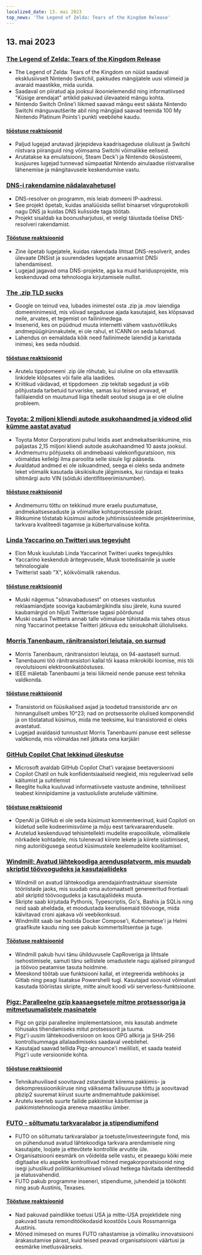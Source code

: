 ```yaml
---
localized_date: 13. mai 2023
top_news: 'The Legend of Zelda: Tears of the Kingdom Release'
---
```


## 13. mai 2023

### [The Legend of Zelda: Tears of the Kingdom Release](https://www.zelda.com/tears-of-the-kingdom/)

- The Legend of Zelda: Tears of the Kingdom on nüüd saadaval eksklusiivselt Nintendo Switchil, pakkudes mängijatele uusi võimeid ja avaraid maastikke, mida uurida.
- Saadaval on piiratud aja jooksul ikoonielemendid ning informatiivsed "Küsige arendajat" artiklid pakuvad ülevaateid mängu kohta.
- Nintendo Switch Online'i liikmed saavad mängu eest säästa Nintendo Switchi mänguvautšerite abil ning mängijad saavad teenida 100 My Nintendo Platinum Points'i punkti veebilehe kaudu.

#### [tööstuse reaktsioonid](http://news.ycombinator.com/item?id=35912318)

- Paljud lugejad arutavad järjepideva kaadrisageduse olulisust ja Switchi riistvara piiranguid ning võimsama Switchi võimalikke eeliseid.
- Arutatakse ka emulatsiooni, Steam Deck'i ja Nintendo ökosüsteemi, kusjuures lugejad tunnevad sümpaatiat Nintendo ainulaadse riistvaralise lähenemise ja mängitavusele keskendumise vastu.

### [DNS-i rakendamine nädalavahetusel](https://implement-dns.wizardzines.com/)

- DNS-resolver on programm, mis leiab domeeni IP-aadressi.
- See projekt õpetab, kuidas analüüsida sellist binaarset võrguprotokolli nagu DNS ja kuidas DNS kulisside taga töötab.
- Projekt sisaldab ka boonusharjutusi, et veelgi täiustada tõelise DNS-resolveri rakendamist.

#### [Tööstuse reaktsioonid](http://news.ycombinator.com/item?id=35916064)

- Zine õpetab lugejatele, kuidas rakendada lihtsat DNS-resolverit, andes ülevaate DNSist ja suurendades lugejate arusaamist DNSi lahendamisest.
- Lugejad jagavad oma DNS-projekte, aga ka muid haridusprojekte, mis keskenduvad oma tehnoloogia kirjutamisele nullist.

### [The .zip TLD sucks](https://financialstatement.zip/)

- Google on teinud vea, lubades inimestel osta .zip ja .mov laiendiga domeeninimesid, mis võivad segadusse ajada kasutajaid, kes klõpsavad neile, arvates, et tegemist on failinimedega.
- Insenerid, kes on püüdnud muuta internetti vähem vastuvõtlikuks andmepüügirünnakutele, ei ole rahul, et ICANN on seda lubanud.
- Lahendus on eemaldada kõik need failinimede laiendid ja karistada inimesi, kes seda nõudsid.

#### [tööstuse reaktsioonid](http://news.ycombinator.com/item?id=35920336)

- Arutelu tippdomeeni .zip üle rõhutab, kui oluline on olla ettevaatlik linkidele klõpsates või faile alla laadides.
- Kriitikud väidavad, et tippdomeen .zip tekitab segadust ja võib põhjustada tarbetuid turvariske, samas kui teised arvavad, et faililaiendid on muutunud liiga tihedalt seotud sisuga ja ei ole oluline probleem.

### [Toyota: 2 miljoni kliendi autode asukohaandmed ja videod olid kümme aastat avatud](https://www.bleepingcomputer.com/news/security/toyota-car-location-data-of-2-million-customers-exposed-for-ten-years/)

- Toyota Motor Corporationi puhul leidis aset andmekaitserikkumine, mis paljastas 2,15 miljoni kliendi autode asukohaandmed 10 aasta jooksul.
- Andmemurru põhjuseks oli andmebaasi valekonfiguratsioon, mis võimaldas kellelgi ilma paroolita selle sisule ligi pääseda.
- Avaldatud andmed ei ole isikuandmed, seega ei oleks seda andmete leket võimalik kasutada üksikisikute jälgimiseks, kui ründaja ei teaks sihtmärgi auto VIN (sõiduki identifitseerimisnumber).

#### [tööstuse reaktsioonid](http://news.ycombinator.com/item?id=35919133)

- Andmemurru tõttu on tekkinud mure eraelu puutumatuse, andmekaitseseaduste ja võimalike kohtuprotsesside pärast.
- Rikkumine tõstatab küsimusi autode juhtimissüsteemide projekteerimise, tarkvara kvaliteedi tagamise ja küberturvalisuse kohta.

### [Linda Yaccarino on Twitteri uus tegevjuht](https://twitter.com/elonmusk/status/1657050349608501249)

- Elon Musk kuulutab Linda Yaccarinot Twitteri uueks tegevjuhiks
- Yaccarino keskendub äritegevusele, Musk tootedisainile ja uuele tehnoloogiale
- Twitterist saab "X", kõikvõimalik rakendus.

#### [tööstuse reaktsioonid](http://news.ycombinator.com/item?id=35917912)

- Muski nägemus "sõnavabadusest" on otseses vastuolus reklaamiandjate sooviga kaubamärgikindla sisu järele, kuna suured kaubamärgid on hiljuti Twitterisse tagasi pöördunud
- Muski osalus Twitteris annab talle võimaluse tühistada mis tahes otsus ning Yaccarinot peetakse Twitteri jätkuva edu seisukohalt ülioluliseks.

### [Morris Tanenbaum, ränitransistori leiutaja, on surnud](https://spectrum.ieee.org/in-memoriam-may-2023)

- Morris Tanenbaum, ränitransistori leiutaja, on 94-aastaselt surnud.
- Tanenbaumi töö ränitransistori kallal tõi kaasa mikrokiibi loomise, mis tõi revolutsiooni elektroonikatööstuses.
- IEEE mäletab Tanenbaumi ja teisi liikmeid nende panuse eest tehnika valdkonda.

#### [tööstuse reaktsioonid](http://news.ycombinator.com/item?id=35920261)

- Transistorid on füüsikalised asjad ja toodetud transistoride arv on hinnanguliselt umbes 10^23; nad on protsessorite olulised komponendid ja on tõstatatud küsimus, mida me teeksime, kui transistoreid ei oleks avastatud.
- Lugejad avaldasid tunnustust Morris Tanenbaumi panuse eest sellesse valdkonda, mis võimaldas neil jätkata oma karjääri

### [GitHub Copilot Chat lekkinud üleskutse](https://twitter.com/marvinvonhagen/status/1657060506371346432)

- Microsoft avaldab GitHub Copilot Chat'i varajase beetaversiooni
- Copilot Chatil on hulk konfidentsiaalseid reegleid, mis reguleerivad selle käitumist ja suhtlemist
- Reeglite hulka kuuluvad informatiivsete vastuste andmine, tehnilisest teabest kinnipidamine ja vastuoluliste arutelude vältimine.

#### [tööstuse reaktsioonid](http://news.ycombinator.com/item?id=35921375)

- OpenAI ja GitHub ei ole seda küsimust kommenteerinud, kuid Copiloti on kiidetud selle kodeerimisvõime ja mõju eest tarkvaraarendusele.
- Arutelud keskenduvad tehisintellekti mudelite erapoolikule, võimalikele nõrkadele kohtadele, mis tulenevad kiirete lekete ja kiirete süstimisest, ning autoriõigusega seotud küsimustele keelemudelite koolitamisel.

### [Windmill: Avatud lähtekoodiga arendusplatvorm, mis muudab skriptid töövoogudeks ja kasutajaliideks](https://github.com/windmill-labs/windmill)

- Windmill on avatud lähtekoodiga arendajainfrastruktuur sisemiste tööriistade jaoks, mis suudab oma automaatselt genereeritud frontaali abil skriptid töövoogudeks ja kasutajaliideks muuta.
- Skripte saab kirjutada Pythonis, Typescriptis, Go's, Bashis ja SQLis ning neid saab aheldada, et moodustada keerulisemaid töövooge, mida käivitavad croni ajakava või veebikonksud.
- Windmillit saab ise hostida Docker Compose'i, Kubernetese'i ja Helmi graafikute kaudu ning see pakub kommertslitsentse ja tuge.

#### [Tööstuse reaktsioonid](http://news.ycombinator.com/item?id=35920082)

- Windmill pakub huvi tänu ühilduvusele CapRoveriga ja lihtsale isehostimisele, samuti tänu sellistele omadustele nagu ajalised piirangud ja töövoo peatamise tasuta hoidmine.
- Meeskond töötab uue funktsiooni kallal, et integreerida webhooks ja Gitlab ning peagi lisatakse Powershelli tugi. Kasutajad soovisid võimalust kasutada tööriistas skripte, mitte ainult koodi või serverless-funktsioone.

### [Pigz: Paralleelne gzip kaasaegsetele mitme protsessoriga ja mitmetuumalistele masinatele](https://zlib.net/pigz/)

- Pigz on gzipi paralleelne implementatsioon, mis kasutab andmete tõhusaks tihendamiseks mitut protsessorit ja tuuma.
- Pigz'i uusim lähtekoodiversioon on koos GPG allkirja ja SHA-256 kontrollsummaga allalaadimiseks saadaval veebilehel.
- Kasutajad saavad tellida Pigz-announce'i meililisti, et saada teateid Pigz'i uute versioonide kohta.

#### [tööstuse reaktsioonid](http://news.ycombinator.com/item?id=35914447)

- Tehnikahuvilised soovitavad zstandardit kiirema pakkimis- ja dekompressioonikiiruse ning väiksema failisuuruse tõttu ja soovitavad pbzip2 suuremat kiirust suurte andmemahtude pakkimisel.
- Arutelu keerleb suurte failide pakkimise käsitlemise ja pakkimistehnoloogia areneva maastiku ümber.

### [FUTO - sõltumatu tarkvaralabor ja stipendiumifond](https://futo.org/)

- FUTO on sõltumatu tarkvaralabor ja toetuste/investeeringute fond, mis on pühendunud avatud lähtekoodiga tarkvara arendamisele ning kasutajate, loojate ja ettevõtete kontrollile arvutite üle.
- Organisatsiooni eesmärk on võidelda selle vastu, et peaaegu kõiki meie digitaalse elu aspekte kontrollivad mõned megakorporatsioonid ning isegi juhuslikud poliitikarikkumised võivad hetkega hävitada identiteedid ja elatusvahendid.
- FUTO pakub programme inseneri, stipendiume, juhendeid ja töökohti ning asub Austinis, Texases.

#### [Tööstuse reaktsioonid](http://news.ycombinator.com/item?id=35911406)

- Nad pakuvad paindlikke toetusi USA ja mitte-USA projektidele ning pakuvad tasuta remonditöökodasid koostöös Louis Rossmanniga Austinis.
- Mõned inimesed on mures FUTO rahastamise ja võimaliku innovatsiooni ärakasutamise pärast, kuid teised peavad organisatsiooni väärtusi ja eesmärke imetlusväärseks.


